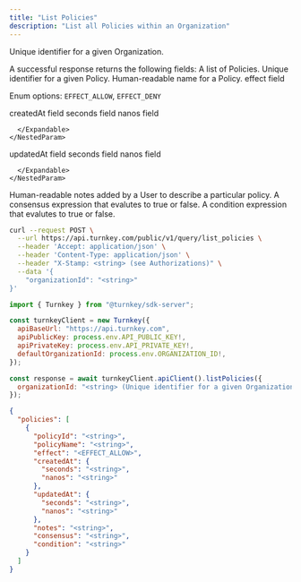 ```yaml
---
title: "List Policies"
description: "List all Policies within an Organization"
---
```



<EndpointPath type="query" path="list_policies" />

<Authorizations />

<H3Bordered text="Body" />

<ParamField body="organizationId" type="string" required={true}>

Unique identifier for a given Organization.
</ParamField>


<H3Bordered text="Response" />
A successful response returns the following fields:

<ResponseField name="policies" type="array" required={true}>
  A list of Policies.
  <Expandable title="policies details">
    <NestedParam parentKey="policies" childKey="policyId" type="string" required={true}>
Unique identifier for a given Policy.
</NestedParam>
<NestedParam parentKey="policies" childKey="policyName" type="string" required={true}>
Human-readable name for a Policy.
</NestedParam>
<NestedParam parentKey="policies" childKey="effect" type="enum" required={true}>
effect field
  
Enum options: `EFFECT_ALLOW`, `EFFECT_DENY`

</NestedParam>
<NestedParam parentKey="policies" childKey="createdAt" type="object" required={true}>
      createdAt field
      <Expandable title="createdAt details">
        <NestedParam parentKey="policies.createdAt" childKey="seconds" type="string" required={true}>
seconds field
</NestedParam>
<NestedParam parentKey="policies.createdAt" childKey="nanos" type="string" required={true}>
nanos field
</NestedParam>

      </Expandable>
    </NestedParam>
<NestedParam parentKey="policies" childKey="updatedAt" type="object" required={true}>
      updatedAt field
      <Expandable title="updatedAt details">
        <NestedParam parentKey="policies.updatedAt" childKey="seconds" type="string" required={true}>
seconds field
</NestedParam>
<NestedParam parentKey="policies.updatedAt" childKey="nanos" type="string" required={true}>
nanos field
</NestedParam>

      </Expandable>
    </NestedParam>
<NestedParam parentKey="policies" childKey="notes" type="string" required={true}>
Human-readable notes added by a User to describe a particular policy.
</NestedParam>
<NestedParam parentKey="policies" childKey="consensus" type="string" required={true}>
A consensus expression that evalutes to true or false.
</NestedParam>
<NestedParam parentKey="policies" childKey="condition" type="string" required={true}>
A condition expression that evalutes to true or false.
</NestedParam>

  </Expandable>
</ResponseField>

<RequestExample>

```bash title="cURL"
curl --request POST \
  --url https://api.turnkey.com/public/v1/query/list_policies \
  --header 'Accept: application/json' \
  --header 'Content-Type: application/json' \
  --header "X-Stamp: <string> (see Authorizations)" \
  --data '{
    "organizationId": "<string>"
}'
```

```javascript title="JavaScript"
import { Turnkey } from "@turnkey/sdk-server";

const turnkeyClient = new Turnkey({
  apiBaseUrl: "https://api.turnkey.com",
  apiPublicKey: process.env.API_PUBLIC_KEY!,
  apiPrivateKey: process.env.API_PRIVATE_KEY!,
  defaultOrganizationId: process.env.ORGANIZATION_ID!,
});

const response = await turnkeyClient.apiClient().listPolicies({
  organizationId: "<string> (Unique identifier for a given Organization.)"
});
```

</RequestExample>

<ResponseExample>

```json 200
{
  "policies": [
    {
      "policyId": "<string>",
      "policyName": "<string>",
      "effect": "<EFFECT_ALLOW>",
      "createdAt": {
        "seconds": "<string>",
        "nanos": "<string>"
      },
      "updatedAt": {
        "seconds": "<string>",
        "nanos": "<string>"
      },
      "notes": "<string>",
      "consensus": "<string>",
      "condition": "<string>"
    }
  ]
}
```

</ResponseExample>
